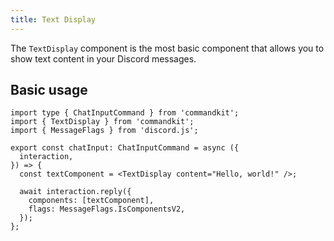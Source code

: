 ```yaml
---
title: Text Display
---
```


The `TextDisplay` component is the most basic component that allows
you to show text content in your Discord messages.

## Basic usage

```tsx title="src/app/commands/text-example.ts"
import type { ChatInputCommand } from 'commandkit';
import { TextDisplay } from 'commandkit';
import { MessageFlags } from 'discord.js';

export const chatInput: ChatInputCommand = async ({
  interaction,
}) => {
  const textComponent = <TextDisplay content="Hello, world!" />;

  await interaction.reply({
    components: [textComponent],
    flags: MessageFlags.IsComponentsV2,
  });
};
```
